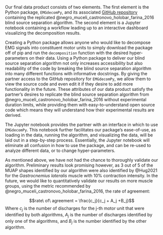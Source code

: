 Our final data product consists of two elements. The first element is the Python package, `EMGdecomPy`, and its associated [GitHub repository](https://github.com/The-Motor-Unit/EMGdecomPy) containing the replicated @negro_muceli_castronovo_holobar_farina_2016 blind source separation algorithm. The second element is a Jupyter notebook containing a workflow leading up to an interactive dashboard visualizing the decomposition results. 

Creating a Python package allows anyone who would like to decompose EMG signals into constituent motor units to simply download the package off of pip and run the `decomposition` function with the desired hyper-parameters on their data. Using a Python package to deliver our blind source separation algorithm not only increases accessibility but also readability of the code by breaking the blind source separation algorithm into many different functions with informative docstrings. By giving the partner access to the GitHub repository for `EMGdecomPy`, we allow them to view the source code and even edit it if they desire to add more functionality in the future. These attributes of our data product satisfy the partner's desires to replicate the blind source separation algorithm from @negro_muceli_castronovo_holobar_farina_2016 without experimental duration limits, while providing them with easy-to-understand open source code which means they will understand how their experimental results are derived.

The Jupyter notebook provides the partner with an interface in which to use `EMGdecomPy`. This notebook further facilitates our package's ease-of-use, as loading in the data, running the algorithm, and visualizing the data, will be laid out in a step-by-step process. Essentially, the Jupyter notebook will eliminate all confusion in how to use the package, and can be re-used to analyze different data, or to change hyper-parameters.

As mentioned above, we have not had the chance to thoroughly validate our algorithm. Preliminary results look promising however, as 3 out of 5 of the MUAP shapes identified by our algorithm were also identified by @Hug2021 for the *Gastrocnemius lateralis* muscle with 10% contraction intensity. In the future, we would like to quantitatively validate our results on more muscle groups, using the metric recommended by @negro_muceli_castronovo_holobar_farina_2016, the rate of agreement:

$$rate\ of\ agreement = \frac{c_j}{c_j + A_j +B_j}$$
Where $c_j$ is the number of discharges for the j-th motor unit that were identified by both algorithms, $A_j$ is the number of discharges identified by only one of the algorithms, and $B_j$ is the number identified by the other algorithm.
